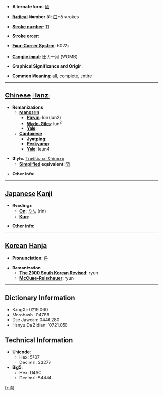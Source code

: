 * '''Alternate form''': [[囵]]

* '''[[Wiktionary:Chinese radical index| Radical]] Number 31''': [[Wiktionary:Chinese radical index 囗|囗]]+8 strokes

* '''[[Wiktionary:Chinese total strokes index|Stroke number]]''': [[Wiktionary:Chinese total strokes index 11|11]]

* '''Stroke order''': 

* '''[[Wiktionary:Chinese four corner index|Four-Corner System]]''': 6022<sub>7</sub>

* '''[[Wiktionary:Chinese Cangjie index|Cangjie input]]''': 田人一月 (WOMB)

* '''Graphical Significance and Origin''': 

* '''Common Meaning''': all, complete, entire

----

== [[Chinese]] [[Hanzi]] ==

* '''Romanizations'''
** '''[[Mandarin]]'''
*** '''[[Pinyin]]''': lún (lun2)
*** '''[[Wade-Giles]]''': lun<sup>2</sup>
*** '''[[Yale]]''': 
** '''[[Cantonese]]'''
*** '''[[Jyutping]]''':
*** '''[[Penkyamp]]''': 
*** '''[[Yale]]''': leun4

* '''Style''': [[Traditional Chinese]] 
** '''[[Simplified Chinese|Simplified]] equivalent''': [[囵]]

* '''Other info''': 

----

== [[Japanese]] [[Kanji]] ==

* '''Readings'''
** '''[[On]]''': [[りん]] (rin)
** '''[[Kun]]''': 

* '''Other info''':  

----

== [[Korean]] [[Hanja]] ==

* '''Pronunciation''': 륜

* '''Romanization'''
** '''[[The 2000 South Korean Revised Romanization|The 2000 South Korean Revised]]''': ryun
** '''[[McCune-Reischauer]]''': ryun

----

== Dictionary Information ==

* KangXi: 0219.060
* Morobashi: 04788
* Dae Jaweon: 0446.280
* Hanyu Da Zidian: 10721.050

== Technical Information ==

* '''Unicode''':
** Hex: 5707
** Decimal: 22279
* '''Big5''':
** Hex: D4AC
** Decimal: 54444

[[fr:圇]]